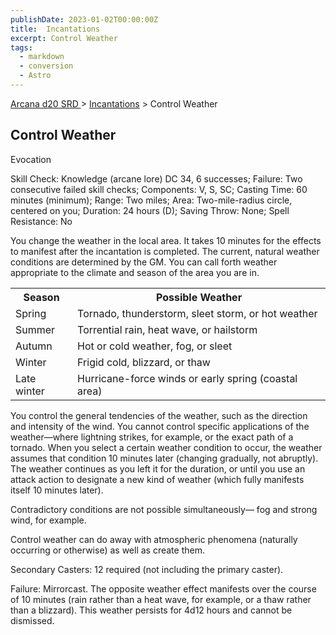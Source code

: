 ```yaml
---
publishDate: 2023-01-02T00:00:00Z
title:  Incantations
excerpt: Control Weather
tags:
  - markdown
  - conversion
  - Astro
---
```


[ Arcana d20 SRD ](/#arcanaD20) > [ Incantations](arcana-d20-srd-incantations-index) > Control Weather

##  Control Weather

Evocation

Skill Check: Knowledge (arcane lore) DC 34, 6 successes; Failure: Two
consecutive failed skill checks; Components: V, S, SC; Casting Time: 60
minutes (minimum); Range: Two miles; Area: Two-mile-radius circle, centered on
you; Duration: 24 hours (D); Saving Throw: None; Spell Resistance: No

You change the weather in the local area. It takes 10 minutes for the effects
to manifest after the incantation is completed. The current, natural weather
conditions are determined by the GM. You can call forth weather appropriate to
the climate and season of the area you are in.


<table> <tr> <th> Season </th> <th> Possible Weather </th> </tr> <tr> <td> Spring </td> <td> Tornado, thunderstorm, sleet storm, or hot weather </td> </tr> <tr class="shaded"> <td> Summer </td> <td> Torrential rain, heat wave, or hailstorm </td> </tr> <tr> <td> Autumn </td> <td> Hot or cold weather, fog, or sleet </td> </tr> <tr class="shaded"> <td> Winter </td> <td> Frigid cold, blizzard, or thaw </td> </tr> <tr> <td> Late winter </td> <td> Hurricane-force winds or early spring (coastal area) </td> </tr> </table>


You control the general tendencies of the weather, such as the direction and
intensity of the wind. You cannot control specific applications of the
weather—where lightning strikes, for example, or the exact path of a tornado.
When you select a certain weather condition to occur, the weather assumes that
condition 10 minutes later (changing gradually, not abruptly). The weather
continues as you left it for the duration, or until you use an attack action
to designate a new kind of weather (which fully manifests itself 10 minutes
later).

Contradictory conditions are not possible simultaneously— fog and strong wind,
for example.

Control weather can do away with atmospheric phenomena (naturally occurring or
otherwise) as well as create them.

Secondary Casters: 12 required (not including the primary caster).

Failure: Mirrorcast. The opposite weather effect manifests over the course of
10 minutes (rain rather than a heat wave, for example, or a thaw rather than a
blizzard). This weather persists for 4d12 hours and cannot be dismissed.

